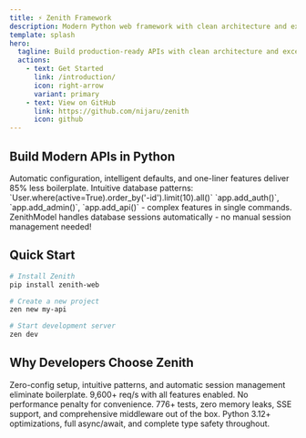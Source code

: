 ```yaml
---
title: ⚡ Zenith Framework
description: Modern Python web framework with clean architecture and exceptional performance
template: splash
hero:
  tagline: Build production-ready APIs with clean architecture and exceptional developer experience
  actions:
    - text: Get Started
      link: /introduction/
      icon: right-arrow
      variant: primary
    - text: View on GitHub
      link: https://github.com/nijaru/zenith
      icon: github
---
```



## Build Modern APIs in Python

<CardGrid>
	<Card title="Zero-Config Setup" icon="puzzle">
		Automatic configuration, intelligent defaults, and one-liner features deliver 85% less boilerplate.
	</Card>
	<Card title="ZenithModel" icon="database">
		Intuitive database patterns: `User.where(active=True).order_by('-id').limit(10).all()`
	</Card>
	<Card title="One-liner Features" icon="rocket">
		`app.add_auth()`, `app.add_admin()`, `app.add_api()` - complex features in single commands.
	</Card>
	<Card title="Enhanced DX" icon="shield">
		ZenithModel handles database sessions automatically - no manual session management needed!
	</Card>
</CardGrid>

## Quick Start

```bash
# Install Zenith
pip install zenith-web

# Create a new project
zen new my-api

# Start development server
zen dev
```

## Why Developers Choose Zenith

<CardGrid>
	<Card title="Maximum Productivity" icon="heart">
		Zero-config setup, intuitive patterns, and automatic session management eliminate boilerplate.
	</Card>
	<Card title="Exceptional Performance" icon="rocket">
		9,600+ req/s with all features enabled. No performance penalty for convenience.
	</Card>
	<Card title="Production Ready" icon="shield">
		776+ tests, zero memory leaks, SSE support, and comprehensive middleware out of the box.
	</Card>
	<Card title="Modern Python" icon="puzzle">
		Python 3.12+ optimizations, full async/await, and complete type safety throughout.
	</Card>
</CardGrid>
